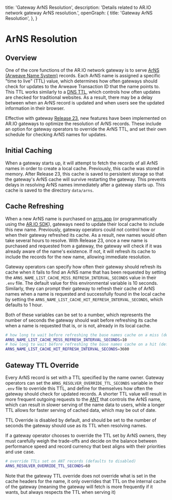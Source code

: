 
  title: 'Gateway ArNS Resolution',
  description: 'Details related to AR.IO network gateway ArNS resolution.',
  openGraph: {
    title: 'Gateway ArNS Resolution',
  },
}

<HeroPattern />

# ArNS Resolution

## Overview

One of the core functions of the AR.IO network gateway is to serve [ArNS (Arweave Name System)](/learn/arns) records. Each ArNS name is assigned a specific "time to live" (TTL) value,
which determines how often gateways should check for updates to the Arweave Transaction ID that the name points to.
This TTL works similarly to a [DNS TTL](https://www.ibm.com/think/topics/time-to-live), which controls how often updates are checked for traditional websites. As a result, there may be a delay between when an ArNS record is updated and when users see the updated information in their browser.

Effective with gateway [Release 23](/build/gateways/release-notes#release-23-2025-01-13), new features have been implemented on AR.IO gateways to optimize the resolution of ArNS records. These include an option for
gateway operators to override the ArNS TTL, and set their own schedule for checking ArNS names for updates.

## Initial Caching

When a gateway starts up, it will attempt to fetch the records of all ArNS names in order to create a local cache. Previously, this cache was stored in memory. After Release 23, this cache is saved to persistent storage
so that the gateway's ArNS cache will survive restarting the gateway. This prevents delays in resolving ArNS names immediately after a gateway starts up. This cache is saved to the directory `data/arns`.

## Cache Refreshing

When a new ArNS name is purchased on [arns.app](https://arns.arweave.net) (or programmatically using the [AR.IO SDK](/build/ar-io-sdk)), gateways need to update their local cache to include this new name.
Previously, gateway operators could not control how or when their gateway refreshed its cache. As a result, new names would often take several hours to resolve. With Release 23, once a new name is purchased and
requested from a gateway, the gateway will check if it was already aware of the name's existence. If not, it will refresh its cache to include the records for the new name, allowing immediate resolution.

Gateway operators can specify how often their gateway should refresh its cache when it fails to find an ArNS name that has been requested by setting the `ARNS_NAME_LIST_CACHE_MISS_REFRESH_INTERVAL_SECONDS` value in their `.env` file.
The default value for this environmental variable is 10 seconds.
Similarly, they can prompt their gateway to refresh their cache of ArNS names when a name is requested and successfully found in the local cache by setting the `ARNS_NAME_LIST_CACHE_HIT_REFRESH_INTERVAL_SECONDS`, which defaults to 1 hour.

Both of these variables can be set to a number, which represents the number of seconds the gateway should wait before refreshing its cache when a name is requested that is, or is not, already in its local cache.

<CodeGroup title=".env">

```bash
# how long to wait before refreshing the base names cache on a miss (default is 10 seconds)
ARNS_NAME_LIST_CACHE_MISS_REFRESH_INTERVAL_SECONDS=10
# how long to wait before refreshing the base names cache on a hit (default is 1 hour)
ARNS_NAME_LIST_CACHE_HIT_REFRESH_INTERVAL_SECONDS=3600
```

</CodeGroup>

## Gateway TTL Override

Every ArNS record is set with a TTL specified by the name owner. Gateway operators can set the `ARNS_RESOLVER_OVERRIDE_TTL_SECONDS` variable in their `.env` file to override this TTL,
and define for themselves how often the gateway should check for updated records. A shorter TTL value will result in more frequent outgoing requests to the [ANT](/learn/arns#arweave-name-token-ant)
that controls the ArNS name, which can result in slower serving of the name data to users, while a longer TTL allows for faster serving of cached data, which may be out of date.

TTL Override is disabled by default, and should be set to the number of seconds the gateway should use as its TTL when resolving names.

If a gateway operator chooses to override the TTL set by ArNS owners, they must carefully weigh the trade-offs and decide on the balance between performance speed and record currency that best aligns with their priorities and use case.

<CodeGroup title=".env">

```bash
# override TTLs set on ANT records (defaults to disabled)
ARNS_RESOLVER_OVERRIDE_TTL_SECONDS=60
```

</CodeGroup>

<Tip>
  Note that the gateway TTL override does not override what is set in the cache
  headers for the name, it only overrides that TTL on the internal cache of the
  gateway (meaning the gateway will fetch is more frequently if it wants, but
  always respects the TTL when serving it)
</Tip>
